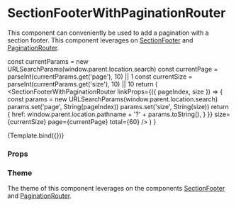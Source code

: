 
<Meta
  title="Components/Section/SectionFooterWithPaginationRouter"
  component={SectionFooterWithPaginationRouter}
/>

# SectionFooterWithPaginationRouter

This component can conveniently be used to add a pagination with a section footer. This component leverages on [SectionFooter](/docs/components-section-sectionfooter--section-footer) and [PaginationRouter](/docs/components-pagination-paginationrouter--default-story).

  const currentParams = new URLSearchParams(window.parent.location.search)
  const currentPage = parseInt(currentParams.get('page'), 10) || 1
  const currentSize = parseInt(currentParams.get('size'), 10) || 10
  return (
    <SectionFooterWithPaginationRouter
      linkProps={({ pageIndex, size }) => {
        const params = new URLSearchParams(window.parent.location.search)
        params.set('page', String(pageIndex))
        params.set('size', String(size))
        return {
          href: window.parent.location.pathname + '?' + params.toString(),
        }
      }}
      size={currentSize}
      page={currentPage}
      total={60}
    />
  )
}

<Canvas>
  <Story name="Section Footer with Pagination">{Template.bind({})}</Story>
</Canvas>

### Props

<ArgsTable story="Section Footer with Pagination" />

### Theme

The theme of this component leverages on the components [SectionFooter](/docs/components-section-sectionfooter--section-footer#theme) and [PaginationRouter](/docs/components-pagination-paginationrouter--default-story#theme).
